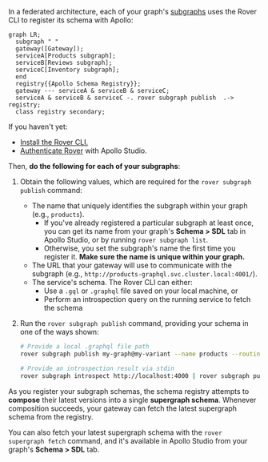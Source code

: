 In a federated architecture, each of your graph's [subgraphs](https://www.apollographql.com/docs/federation/subgraphs/) uses the Rover CLI to register its schema with Apollo:

```mermaid
graph LR;
  subgraph " "
  gateway([Gateway]);
  serviceA[Products subgraph];
  serviceB[Reviews subgraph];
  serviceC[Inventory subgraph];
  end
  registry{{Apollo Schema Registry}};
  gateway --- serviceA & serviceB & serviceC;
  serviceA & serviceB & serviceC -. rover subgraph publish  .-> registry;
  class registry secondary;
```

If you haven't yet:

*  <a href="https://www.apollographql.com/docs/rover/getting-started/" target="_blank">Install the Rover CLI.</a>
* <a href="https://www.apollographql.com/docs/rover/configuring/" target="_blank">Authenticate Rover</a> with Apollo Studio.

Then, **do the following for each of your subgraphs**:

1. Obtain the following values, which are required for the `rover subgraph publish` command:

    * The name that uniquely identifies the subgraph within your graph (e.g., `products`).
        * If you've already registered a particular subgraph at least once, you can get its name from your graph's **Schema > SDL** tab in Apollo Studio, or by running `rover subgraph list`.
        * Otherwise, you set the subgraph's name the first time you register it. **Make sure the name is unique within your graph.**
    * The URL that your gateway will use to communicate with the subgraph (e.g., `http://products-graphql.svc.cluster.local:4001/`).
    * The service's schema. The Rover CLI can either:
        * Use a `.gql` or `.graphql` file saved on your local machine, or
        * Perform an introspection query on the running service to fetch the schema

2. Run the `rover subgraph publish` command, providing your schema in one of the ways shown:

    ```bash
    # Provide a local .graphql file path
    rover subgraph publish my-graph@my-variant --name products --routing-url http://products-graphql.svc.cluster.local:4001/ --schema ./schema.graphql 

    # Provide an introspection result via stdin
    rover subgraph introspect http://localhost:4000 | rover subgraph publish my-graph@my-variant --name products --routing-url http://products-graphql.svc.cluster.local:4001/ --schema -
    ```

As you register your subgraph schemas, the schema registry attempts to **compose** their latest versions into a single **supergraph schema**. Whenever composition succeeds, your gateway can fetch the latest supergraph schema from the registry.

You can also fetch your latest supergraph schema with the `rover supergraph fetch` command, and it's available in Apollo Studio from your graph's **Schema > SDL** tab.
